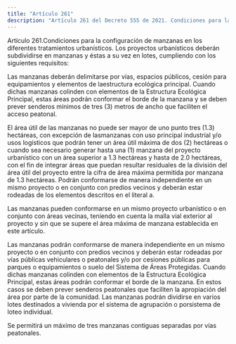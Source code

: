 ```yaml
---
title: "Artículo 261"
description: "Artículo 261 del Decreto 555 de 2021. Condiciones para la configuración de manzanas en los diferentes tratamientos urbanísticos."
---
```


Artículo 261.Condiciones para la configuración de manzanas en los diferentes tratamientos urbanísticos. Los proyectos urbanísticos deberán subdividirse en manzanas y éstas a su vez en lotes, cumpliendo con los siguientes requisitos:
 
Las manzanas deberán delimitarse por vías, espacios públicos, cesión para equipamientos y elementos de laestructura ecológica principal. Cuando dichas manzanas colinden con elementos de la Estructura Ecológica Principal, estas áreas podrán conformar el borde de la manzana y se deben prever senderos mínimos de tres (3) metros de ancho que faciliten el acceso peatonal.
 
El área útil de las manzanas no puede ser mayor de uno punto tres (1.3) hectáreas, con excepción de lasmanzanas con uso principal industrial y/o usos logísticos que podrán tener un área útil máxima de dos (2) hectáreas o cuando sea necesario generar hasta una (1) manzana del proyecto urbanístico con un área superior a 1.3 hectáreas y hasta de 2.0 hectáreas, con el fin de integrar áreas que puedan resultar residuales de la división del área útil del proyecto entre la cifra de área máxima permitida por manzana de 1.3 hectáreas. Podrán conformarse de manera independiente en un mismo proyecto o en conjunto con predios vecinos y deberán estar rodeadas de los elementos descritos en el literal a.
 
Las manzanas pueden conformarse en un mismo proyecto urbanístico o en conjunto con áreas vecinas, teniendo en cuenta la malla vial exterior al proyecto y sin que se supere el área máxima de manzana establecida en este artículo.
 
Las manzanas podrán conformarse de manera independiente en un mismo proyecto o en conjunto con predios vecinos y deberán estar rodeadas por vías públicas vehiculares o peatonales y/o por cesiones públicas para parques o equipamientos o suelo del Sistema de Áreas Protegidas. Cuando dichas manzanas colinden con elementos de la Estructura Ecológica Principal, estas áreas podrán conformar el borde de la manzana. En estos casos se deben prever senderos peatonales que faciliten la apropiación del área por parte de la comunidad.
Las manzanas podrán dividirse en varios lotes destinados a vivienda por el sistema de agrupación o porsistema de loteo individual.
 
Se permitirá un máximo de tres manzanas contiguas separadas por vías peatonales.